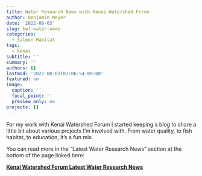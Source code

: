 ```yaml
---
title: Water Research News with Kenai Watershed Forum
author: Benjamin Meyer
date: '2022-08-03'
slug: kwf-water-news
categories:
  - Salmon Habitat
tags:
  - Kenai
subtitle: ''
summary: ''
authors: []
lastmod: '2022-08-03T07:06:54-09:00'
featured: no
image:
  caption: ''
  focal_point: ''
  preview_only: no
projects: []
---
```


For my work with Kenai Watershed Forum I started keeping a blog to share a little bit about various projects I'm involved with. From water quality, to fish habitat, to education, it's a fun mix.

You can read more in the "Latest Water Research News" section at the bottom of the page linked here:

[**Kenai Watershed Forum Latest Water Research News**](https://www.kenaiwatershed.org/science-in-action/research-information/water-quality/)
